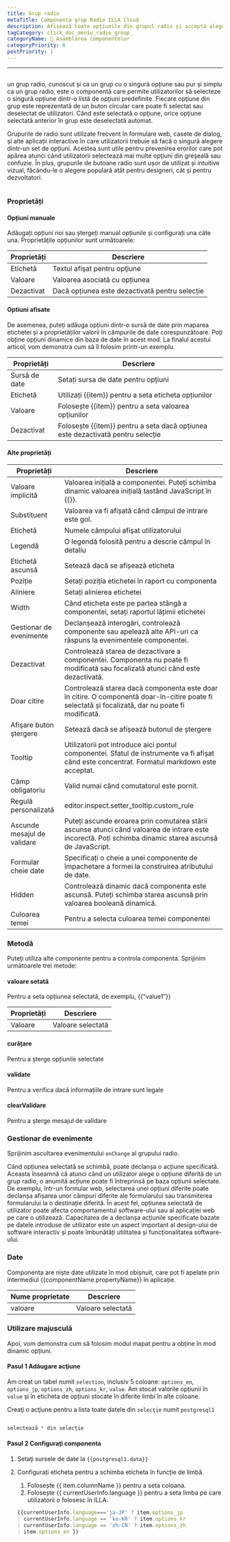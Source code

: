 ```yaml
---
title: Grup radio
metaTitle: Componenta grup Radio ILLA Cloud
description: Afișează toate opțiunile din grupul radio și acceptă alegerea unei opțiuni.
tagCategory: click_doc_meniu_radio_group_
categoryName: 🧬 Asamblarea componentelor
categoryPriority: 6
postPriority: 1
---
```


* * *

## <Heading hidden>Grupul Radio</Heading>

un grup radio, cunoscut și ca un grup cu o singură opțiune sau pur și simplu ca un grup radio, este o componentă care permite utilizatorilor să selecteze o singură opțiune dintr-o listă de opțiuni predefinite. Fiecare opţiune din grup este reprezentată de un buton circular care poate fi selectat sau deselectat de utilizatori. Când este selectată o opţiune, orice opţiune selectată anterior în grup este deselectată automat.

Grupurile de radio sunt utilizate frecvent în formulare web, casete de dialog, și alte aplicații interactive în care utilizatorii trebuie să facă o singură alegere dintr-un set de opțiuni. Acestea sunt utile pentru prevenirea erorilor care pot apărea atunci când utilizatorii selectează mai multe opţiuni din greşeală sau confuzie. În plus, grupurile de butoane radio sunt ușor de utilizat și intuitive vizual, făcându-le o alegere populară atât pentru designeri, cât și pentru dezvoltatori.

<img src='https://cdn.illacloud.com/official-website/img/docs/assemble/radiogroup1.png' alt="" />

### Proprietăți

#### Opțiuni manuale

Adăugați opțiuni noi sau ștergeți manual opțiunile și configurați una câte una. Proprietățile opțiunilor sunt următoarele: 

| Proprietăți | Descriere                                      |
| ----------- | ---------------------------------------------- |
| Etichetă    | Textul afişat pentru opţiune                   |
| Valoare     | Valoarea asociată cu opțiunea                  |
| Dezactivat  | Dacă opțiunea este dezactivată pentru selecție |

#### Optiuni afisate

De asemenea, puteți adăuga opțiuni dintr-o sursă de date prin maparea etichetei și a proprietăților valorii în câmpurile de date corespunzătoare. Poți obține opțiuni dinamice din baza de date în acest mod. La finalul acestui articol, vom demonstra cum să îl folosim printr-un exemplu.

| Proprietăți   | Descriere                                                                       |
| ------------- | ------------------------------------------------------------------------------- |
| Sursă de date | Setați sursa de date pentru opțiuni                                             |
| Etichetă      | Utilizați {{item}} pentru a seta eticheta opțiunilor                            |
| Valoare       | Folosește {{item}} pentru a seta valoarea opțiunilor                            |
| Dezactivat    | Folosește {{item}} pentru a seta dacă opțiunea este dezactivată pentru selecție |

#### Alte proprietăți

| Proprietăți                 | Descriere                                                                                                                                               |
| --------------------------- | ------------------------------------------------------------------------------------------------------------------------------------------------------- |
| Valoare implicită           | Valoarea inițială a componentei. Puteți schimba dinamic valoarea inițială tastând JavaScript în {{}}.                                                   |
| Substituent                 | Valoarea va fi afișată când câmpul de intrare este gol.                                                                                                 |
| Etichetă                    | Numele câmpului afişat utilizatorului                                                                                                                   |
| Legendă                     | O legendă folosită pentru a descrie câmpul în detaliu                                                                                                   |
| Etichetă ascunsă            | Setează dacă se afișează eticheta                                                                                                                       |
| Poziție                     | Setați poziția etichetei în raport cu componenta                                                                                                        |
| Aliniere                    | Setați alinierea etichetei                                                                                                                              |
| Width                       | Când eticheta este pe partea stângă a componentei, setați raportul lățimii etichetei                                                                    |
| Gestionar de evenimente     | Declanșează interogări, controlează componente sau apelează alte API-uri ca răspuns la evenimentele componentei.                                        |
| Dezactivat                  | Controlează starea de dezactivare a componentei. Componenta nu poate fi modificată sau focalizată atunci când este dezactivată.                         |
| Doar citire                 | Controlează starea dacă componenta este doar în citire. O componentă doar-în-citire poate fi selectată și focalizată, dar nu poate fi modificată.       |
| Afişare buton ştergere      | Setează dacă se afișează butonul de ștergere                                                                                                            |
| Tooltip                     | Utilizatorii pot introduce aici pontul componentei. Sfatul de instrumente va fi afișat când este concentrat. Formatul markdown este acceptat.           |
| Câmp obligatoriu            | Valid numai când comutatorul este pornit.                                                                                                               |
| Regulă personalizată        | editor.inspect.setter_tooltip.custom_rule                                                                                                               |
| Ascunde mesajul de validare | Puteți ascunde eroarea prin comutarea stării ascunse atunci când valoarea de intrare este incorectă. Poți schimba dinamic starea ascunsă de JavaScript. |
| Formular cheie date         | Specificați o cheie a unei componente de împachetare a formei la construirea atributului de date.                                                       |
| Hidden                      | Controlează dinamic dacă componenta este ascunsă. Puteți schimba starea ascunsă prin valoarea booleană dinamică.                                        |
| Culoarea temei              | Pentru a selecta culoarea temei componentei                                                                                                             |

### Metodă

Puteţi utiliza alte componente pentru a controla componenta. Sprijinim următoarele trei metode:

#### valoare setată

Pentru a seta opțiunea selectată, de exemplu, {{”value1”}}

| Proprietăți | Descriere         |
| ----------- | ----------------- |
| Valoare     | Valoare selectată |

#### curățare

Pentru a șterge opțiunile selectate

#### validate

Pentru a verifica dacă informațiile de intrare sunt legale

#### clearValidare

Pentru a șterge mesajul de validare

### Gestionar de evenimente

Sprijinim ascultarea evenimentului `onChange` al grupului radio. 

Când opțiunea selectată se schimbă, poate declanșa o acțiune specificată. Aceasta înseamnă că atunci când un utilizator alege o opțiune diferită de un grup radio, o anumită acțiune poate fi întreprinsă pe baza opțiunii selectate. De exemplu, într-un formular web, selectarea unei opțiuni diferite poate declanșa afișarea unor câmpuri diferite ale formularului sau transmiterea formularului la o destinație diferită. În acest fel, opțiunea selectată de utilizator poate afecta comportamentul software-ului sau al aplicației web pe care o utilizează. Capacitatea de a declanșa acțiunile specificate bazate pe datele introduse de utilizator este un aspect important al design-ului de software interactiv și poate îmbunătăți utilitatea și funcționalitatea software-ului.

### Date

Componenta are niște date utilizate în mod obișnuit, care pot fi apelate prin intermediul {{componentName.propertyName}} în aplicație.

| Nume proprietate | Descriere         |
| ---------------- | ----------------- |
| valoare          | Valoare selectată |

### Utilizare majusculă

Apoi, vom demonstra cum să folosim modul mapat pentru a obține în mod dinamic opțiuni. 

#### Pasul 1 Adăugare acţiune

Am creat un tabel numit `selection`, inclusiv 5 coloane: `options_en`, `options_jp`, `options_zh`, `options_kr`, `value`. Am stocat valorile opțiunii în `value` și în eticheta de opțiuni stocate în diferite limbi în alte coloane. 

Creaţi o acţiune pentru a lista toate datele din `selecţie` numit `postgresql1`

<img src='https://cdn.illacloud.com/official-website/img/docs/assemble/radio1.png' alt="" />

```jsx
selectează * din selecție
```

#### Pasul 2 Configurați componenta

1.  Setaţi sursele de date la `{{postgresql1.data}}` 
2.  Configurați eticheta pentru a schimba eticheta în funcție de limbă. 

    1.  Folosește {{ item.columnName }} pentru a seta coloana. 
    2.  Folosește {{ currentUserInfo.language }} pentru a seta limba pe care utilizatorii o folosesc în ILLA.

    ```jsx
    {{currentUserInfo.language==='ja-JP' ? item.options_jp 
    : currentUserInfo.language == 'ko-KR' ? item.options_kr 
    : currentUserInfo.language == 'zh-CN' ? item.options_zh 
    : item.options_en }}
    ```

<img src='https://cdn.illacloud.com/official-website/img/docs/assemble/radiogroup2.png' alt="" />
